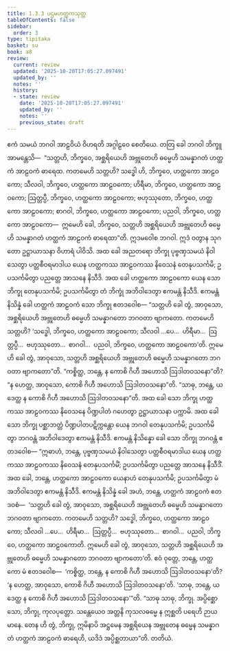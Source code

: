 ```yaml
---
title: 1.3.3 ပဌမဟတ္ထကသုတ္တ
tableOfContents: false
sidebar:
  order: 3
type: tipitaka
basket: su
book: a8
review:
  current: review
  updated: '2025-10-20T17:05:27.097491'
  updated_by: ''
  notes: ''
  history:
  - state: review
    date: '2025-10-20T17:05:27.097491'
    updated_by: ''
    notes: ''
    previous_state: draft
---
```



<DynamicBreadcrumb />


<ReviewStatus review={frontmatter.review} showDetails={true} />

<HypothesisAnnotation frontmatter={frontmatter} />

<Division number="23" book="a8" e="ch" v="17" p="53">

<Paragraph number="241" book="a8">
ဧကံ သမယံ ဘဂဝါ အာဠဝိယံ ဝိဟရတိ အဂ္ဂါဠဝေ စေတိယေ. တတြ ခေါ ဘဂဝါ ဘိက္ခူ အာမန္တေသိ—  “သတ္တဟိ, ဘိက္ခဝေ, အစ္ဆရိယေဟိ အဗ္ဘုတေဟိ ဓမ္မေဟိ သမန္နာဂတံ ဟတ္ထကံ အာဠဝကံ ဓာရေထ. ကတမေဟိ သတ္တဟိ? သဒ္ဓေါ ဟိ, ဘိက္ခဝေ, ဟတ္ထကော အာဠဝကော; သီလဝါ, ဘိက္ခဝေ, ဟတ္ထကော အာဠဝကော; ဟိရီမာ, ဘိက္ခဝေ, ဟတ္ထကော အာဠဝကော; ဩတ္တပ္ပီ, ဘိက္ခဝေ, ဟတ္ထကော အာဠဝကော; ဗဟုဿုတော, ဘိက္ခဝေ, ဟတ္ထကော အာဠဝကော; စာဂဝါ, ဘိက္ခဝေ, ဟတ္ထကော အာဠဝကော; ပညဝါ, ဘိက္ခဝေ, ဟတ္ထကော အာဠဝကော—  ဣမေဟိ ခေါ, ဘိက္ခဝေ, သတ္တဟိ အစ္ဆရိယေဟိ အဗ္ဘုတေဟိ ဓမ္မေဟိ သမန္နာဂတံ ဟတ္ထကံ အာဠဝကံ ဓာရေထာ”တိ. ဣဒမဝေါစ ဘဂဝါ. ဣဒံ ဝတွာန သုဂတော ဥဋ္ဌာယာသနာ ဝိဟာရံ ပါဝိသိ.
</Paragraph>

<Paragraph number="242" book="a8">
အထ ခေါ အညတရော ဘိက္ခု ပုဗ္ဗဏှသမယံ နိဝါသေတွာ ပတ္တစီဝရမာဒါယ ယေန ဟတ္ထကဿ အာဠဝကဿ နိဝေသနံ တေနုပသင်္ကမိ; ဥပသင်္ကမိတွာ ပညတ္တေ အာသနေ နိသီဒိ. အထ ခေါ ဟတ္ထကော အာဠဝကော ယေန သော ဘိက္ခု တေနုပသင်္ကမိ; ဥပသင်္ကမိတွာ တံ ဘိက္ခုံ အဘိဝါဒေတွာ ဧကမန္တံ နိသီဒိ. ဧကမန္တံ နိသိန္နံ ခေါ ဟတ္ထကံ အာဠဝကံ သော ဘိက္ခု ဧတဒဝေါစ—
</Paragraph>

<Paragraph number="243" book="a8">
“သတ္တဟိ ခေါ တွံ, အာဝုသော, အစ္ဆရိယေဟိ အဗ္ဘုတေဟိ ဓမ္မေဟိ သမန္နာဂတော ဘဂဝတာ ဗျာကတော. ကတမေဟိ သတ္တဟိ? ‘သဒ္ဓေါ, ဘိက္ခဝေ, ဟတ္ထကော အာဠဝကော; သီလဝါ …ပေ…  ဟိရီမာ…  ဩတ္တပ္ပီ…  ဗဟုဿုတော…  စာဂဝါ…  ပညဝါ, ဘိက္ခဝေ, ဟတ္ထကော အာဠဝကော’တိ. ဣမေဟိ ခေါ တွံ, အာဝုသော, သတ္တဟိ အစ္ဆရိယေဟိ အဗ္ဘုတေဟိ ဓမ္မေဟိ သမန္နာဂတော ဘဂဝတာ ဗျာကတော”တိ. “ကစ္စိတ္ထ, ဘန္တေ, န ကောစိ ဂိဟီ အဟောသိ ဩဒါတဝသနော”တိ? “န ဟေတ္ထ, အာဝုသော, ကောစိ ဂိဟီ အဟောသိ ဩဒါတဝသနော”တိ. “သာဓု, ဘန္တေ, ယဒေတ္ထ န ကောစိ ဂိဟီ အဟောသိ ဩဒါတဝသနော”တိ.
</Paragraph>

<Paragraph number="244" book="a8">
အထ ခေါ သော ဘိက္ခု ဟတ္ထကဿ အာဠဝကဿ နိဝေသနေ ပိဏ္ဍပါတံ ဂဟေတွာ ဥဋ္ဌာယာသနာ ပက္ကာမိ. အထ ခေါ သော ဘိက္ခု ပစ္ဆာဘတ္တံ ပိဏ္ဍပါတပဋိက္ကန္တော ယေန ဘဂဝါ တေနုပသင်္ကမိ; ဥပသင်္ကမိတွာ ဘဂဝန္တံ အဘိဝါဒေတွာ ဧကမန္တံ နိသီဒိ. ဧကမန္တံ နိသိန္နော ခေါ သော ဘိက္ခု ဘဂဝန္တံ ဧတဒဝေါစ—
</Paragraph>

<Paragraph number="245" book="a8">
“ဣဓာဟံ, ဘန္တေ, ပုဗ္ဗဏှသမယံ နိဝါသေတွာ ပတ္တစီဝရမာဒါယ ယေန ဟတ္ထကဿ အာဠဝကဿ နိဝေသနံ တေနုပသင်္ကမိံ; ဥပသင်္ကမိတွာ ပညတ္တေ အာသနေ နိသီဒိံ. အထ ခေါ, ဘန္တေ, ဟတ္ထကော အာဠဝကော ယေနာဟံ တေနုပသင်္ကမိ; ဥပသင်္ကမိတွာ မံ အဘိဝါဒေတွာ ဧကမန္တံ နိသီဒိ. ဧကမန္တံ နိသိန္နံ ခေါ အဟံ, ဘန္တေ, ဟတ္ထကံ အာဠဝကံ ဧတဒဝစံ—  ‘သတ္တဟိ ခေါ တွံ, အာဝုသော, အစ္ဆရိယေဟိ အဗ္ဘုတေဟိ ဓမ္မေဟိ သမန္နာဂတော ဘဂဝတာ ဗျာကတော. ကတမေဟိ သတ္တဟိ? သဒ္ဓေါ, ဘိက္ခဝေ, ဟတ္ထကော အာဠဝကော; သီလဝါ …ပေ…  ဟိရီမာ…  ဩတ္တပ္ပီ…  ဗဟုဿုတော…  စာဂဝါ…  ပညဝါ, ဘိက္ခဝေ, ဟတ္ထကော အာဠဝကောတိ. ဣမေဟိ ခေါ တွံ, အာဝုသော, သတ္တဟိ အစ္ဆရိယေဟိ အဗ္ဘုတေဟိ ဓမ္မေဟိ သမန္နာဂတော ဘဂဝတာ ဗျာကတော’တိ.
</Paragraph>

<Paragraph number="246" book="a8">
ဧဝံ ဝုတ္တေ, ဘန္တေ, ဟတ္ထကော မံ ဧတဒဝေါစ—  ‘ကစ္စိတ္ထ, ဘန္တေ, န ကောစိ ဂိဟီ အဟောသိ ဩဒါတဝသနော’တိ? ‘န ဟေတ္ထ, အာဝုသော, ကောစိ ဂိဟီ အဟောသိ ဩဒါတဝသနော’တိ. ‘သာဓု, ဘန္တေ, ယဒေတ္ထ န ကောစိ ဂိဟီ အဟောသိ ဩဒါတဝသနော’”တိ.
</Paragraph>

<Paragraph number="247" book="a8">
“သာဓု သာဓု, ဘိက္ခု. အပ္ပိစ္ဆော သော, ဘိက္ခု, ကုလပုတ္တော. သန္တေယေဝ အတ္တနိ ကုသလဓမ္မေ န ဣစ္ဆတိ ပရေဟိ ဉာယမာနေ. တေန ဟိ တွံ, ဘိက္ခု, ဣမိနာပိ အဋ္ဌမေန အစ္ဆရိယေန အဗ္ဘုတေန ဓမ္မေန သမန္နာဂတံ ဟတ္ထကံ အာဠဝကံ ဓာရေဟိ, ယဒိဒံ အပ္ပိစ္ဆတာယာ”တိ.

</Paragraph>
</Division>

<Paragraph number="248" type="center" book="a8">
တတိယံ.
</Paragraph>